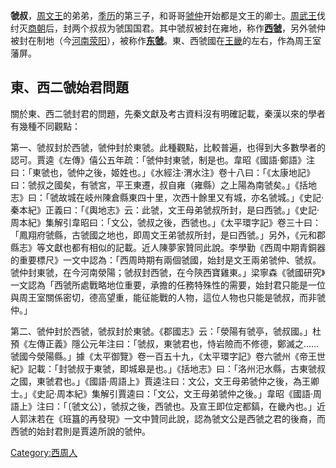 '''虢叔'''，[[周文王|周文王]]的弟弟，[[季历|季历]]的第三子，和哥哥[[虢仲|虢仲]]开始都是文王的卿士。[[周武王|周武王]]伐纣灭[[商朝|商朝]]后，封两个叔叔为虢国国君。其中虢叔被封在雍地，称作'''[[西虢国|西虢]]'''，另外虢仲被封在制地（今[[河南|河南]][[荥阳|荥阳]]），被称作'''[[东虢国|东虢]]'''。東、西虢國在[[王畿|王畿]]的左右，作為周王室藩屏。

==東、西二虢始君問題==
關於東、西二虢封君的問題，先秦文獻及考古資料沒有明確記載，秦漢以來的學者有幾種不同觀點：

第一、虢叔封於西虢，虢仲封於東虢。此種觀點，比較普遍，也得到大多數學者的認可。賈逵《左傳》僖公五年疏：「虢仲封東虢，制是也。韋昭《國語·鄭語》注曰：「東虢也，虢仲之後，姬姓也。」《水經注·渭水注》卷十八曰：「《太康地記》曰：虢叔之國矣，有虢宮，平王東遷，叔自雍（雍縣）之上陽為南虢矣。」《括地志》曰：「虢故城在岐州陳倉縣東四十里，次西十餘里又有城，亦名虢城。」《史記·秦本紀》正義曰：「《輿地志》云：此虢，文王母弟虢叔所封，是曰西虢。」《史記·周本紀》集解引韋昭曰：「文公，虢叔之後，西虢也。」《太平環字記》卷三十曰：「鳳翔府虢縣，古虢國之地也，即周文王弟虢叔所封，是曰西虢。」另外，《元和郡縣志》等文獻也都有相似的記載。近人陳夢家贊同此說。李學勤《西周中期青銅器的重要標尺》一文中認為：「西周時期有兩個虢國，始封是文王兩弟虢仲、虢叔。虢仲封東虢，在今河南滎陽；虢叔封西虢，在今陝西寶雞東。」梁寧森《虢國研究》一文認為「西虢所處戰略地位重要，承擔的任務特殊性的需要，始封君只能是一位與周王室關係密切，德高望重，能征能戰的人物，這位人物也只能是虢叔，而非虢仲。」

第二、虢仲封於西虢，虢叔封於東虢。《郡國志》云：「滎陽有虢亭，虢叔國。」杜預《左傳正義》隱公元年注曰：「虢叔，東虢君也，恃岩險而不修德，鄭滅之……虢國今滎陽縣。」據《太平御覽》卷一百五十九，《太平環字記》卷六虢州《帝王世紀》記載：「封虢叔于東虢，即城皋是也。」《括地志》曰：「洛州汜水縣，古東虢叔之國，東虢君也。」《國語·周語上》賈逵注曰：文公，文王母弟虢仲之後，為王卿士。」《史記·周本紀》集解引賈逵曰：「文公，文王母弟虢仲之後。」韋昭《國語·周語上》注曰：「〔虢文公〕，虢叔之後，西虢也。及宣王即位定都鎬，在畿內也。」近人郭沫若在《班簋的再發現》一文中贊同此說，認為虢文公是西虢之君的後裔，而西虢的始封君則是賈逵所說的虢仲。

{{start box}}
{{s-before|無}}
{{s-title|[[西虢國|西虢國]]君主|}}
{{s-after|[[郭叔|郭叔]]}}
{{end box}}

{{西虢國君主}}

[[Category:西周人|Category:西周人]]